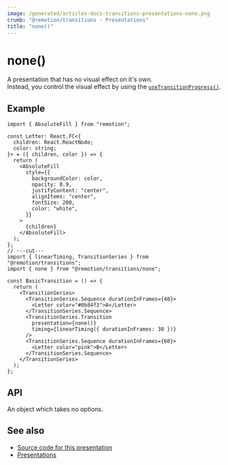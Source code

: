 ```yaml
---
image: /generated/articles-docs-transitions-presentations-none.png
crumb: "@remotion/transitions - Presentations"
title: "none()"
---
```


# none()<AvailableFrom v="4.0.177"/>

A presentation that has no visual effect on it's own.  
Instead, you control the visual effect by using the [`useTransitionProgress()`](/docs/transitions/use-transition-progress).

<Demo type="none" />

## Example

```tsx twoslash title="NoneTransition.tsx"
import { AbsoluteFill } from "remotion";

const Letter: React.FC<{
  children: React.ReactNode;
  color: string;
}> = ({ children, color }) => {
  return (
    <AbsoluteFill
      style={{
        backgroundColor: color,
        opacity: 0.9,
        justifyContent: "center",
        alignItems: "center",
        fontSize: 200,
        color: "white",
      }}
    >
      {children}
    </AbsoluteFill>
  );
};
// ---cut---
import { linearTiming, TransitionSeries } from "@remotion/transitions";
import { none } from "@remotion/transitions/none";

const BasicTransition = () => {
  return (
    <TransitionSeries>
      <TransitionSeries.Sequence durationInFrames={40}>
        <Letter color="#0b84f3">A</Letter>
      </TransitionSeries.Sequence>
      <TransitionSeries.Transition
        presentation={none()}
        timing={linearTiming({ durationInFrames: 30 })}
      />
      <TransitionSeries.Sequence durationInFrames={60}>
        <Letter color="pink">B</Letter>
      </TransitionSeries.Sequence>
    </TransitionSeries>
  );
};
```

## API

An object which takes no options.

## See also

- [Source code for this presentation](https://github.com/remotion-dev/remotion/blob/main/packages/transitions/src/presentations/none.tsx)
- [Presentations](/docs/transitions/presentations)
